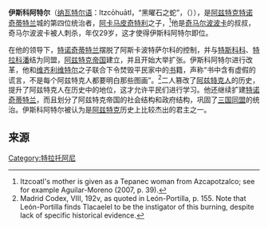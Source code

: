 {{Infobox monarch
| name            =伊斯科阿特尔
| title           =第四位[[阿兹特克帝国#统治者|阿兹特克特诺奇蒂特兰君主]]<br/>首位[[阿兹特克帝国|阿兹特克帝国]]君主
| image= IzcoatlGardenTripleAllianceDF.JPG
| caption         =青铜像
| reign           =1427年–1440年
| predecessor     =[[奇马尔波波卡|奇马尔波波卡]]
| successor       =[[蒙特苏马一世|蒙特苏马一世]]
| father          =[[阿卡马皮奇特利|阿卡马皮奇特利]]
| mother          =无名氏（为来自阿斯卡波特萨尔科的特帕内克人）
| spouse 1        =瓦卡尔特辛特利女王
| death_date   =1440年
|}}
'''伊斯科阿特尔'''（[[纳瓦特尔语|纳瓦特尔语]]：Itzcōhuātl，“黑曜石之蛇”，（{{bd||？|1440年||catIdx=Y}}）），是[[阿兹特克|阿兹特克]][[特诺奇蒂特兰|特诺奇蒂特兰]]城的第四位统治者，[[阿卡马皮奇特利|阿卡马皮奇特利]]之子，<ref>Itzcoatl's mother is given as a Tepanec woman from Azcapotzalco; see for example Aguilar-Moreno (2007, p. 39).</ref>他是[[奇马尔波波卡|奇马尔波波卡]]的叔叔，奇马尔波波卡被人刺杀，年仅29岁，这才使得伊斯科阿特尔即位。

在他的领导下，[[特诺奇蒂特兰|特诺奇蒂特兰]]摆脱了阿斯卡波特萨尔科的控制，并与[[特斯科科|特斯科科]]、[[特拉科潘|特拉科潘]]结为同盟，[[阿兹特克帝国|阿兹特克帝国]]建立，并且开始大举扩张。伊斯科阿特尔进行改革，他和[[维齐利维特尔|维齐利维特尔]]之子联合下令焚毁平民家中的[[书|书]]籍，声称“书中含有虚假的谎言，不是每个阿兹特克人都要明白那些图画”。<ref>Madrid Codex, VIII, 192v, as quoted in León-Portilla, p. 155. Note that León-Portilla finds Tlacaelel to be the instigator of this burning, despite lack of specific historical evidence.</ref>二人篡改了[[阿兹特克人|阿兹特克人]]的历史，提升了阿兹特克人在历史中的地位，这才允许平民们进行学习。他还继续扩建[[特诺奇蒂特兰|特诺奇蒂特兰]]，而且划分了阿兹特克帝国的社会结构和政府结构，巩固了[[阿兹特克帝国|三国同盟]]的统治。伊斯科阿特尔被认为是[[阿兹特克|阿兹特克]]历史上比较杰出的君主之一。

== 来源 ==
{{reflist}}
{{Tlahtoāni}}
{{Authority control}}
[[Category:特拉托阿尼|Category:特拉托阿尼]]